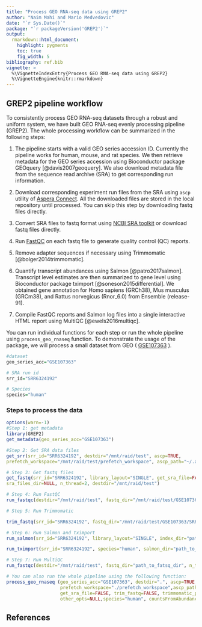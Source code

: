 ```yaml
---
title: "Process GEO RNA-seq data using GREP2"
author: "Naim Mahi and Mario Medvedovic"
date: "`r Sys.Date()`"
package: "`r packageVersion('GREP2')`"
output:
  rmarkdown::html_document:
    highlight: pygments
    toc: true
    fig_width: 5
bibliography: ref.bib
vignette: >
  %\VignetteIndexEntry{Process GEO RNA-seq data using GREP2}
  %\VignetteEngine{knitr::rmarkdown}
---
```


## GREP2 pipeline workflow

To consistently process GEO RNA-seq datasets through a robust and uniform system, we have built GEO RNA-seq evenly processing pipeline (GREP2). The whole processing workflow can be summarized in the following steps:

1. The pipeline starts with a valid GEO series accession ID. Currently the pipeline works for human, mouse, and rat species. We then retrieve metadata for the GEO series accession using Bioconductor package GEOquery [@davis2007geoquery]. We also download metadata file from the sequence read archive (SRA) to get corresponding run information.

2. Download corresponding experiment run files from the SRA using `ascp` utility of [Aspera Connect](https://www.asperasoft.com). All the downloaded files are stored in the local repository until processed. You can skip this step by downloading fastq files directly.

3. Convert SRA files to fastq format using [NCBI SRA toolkit](http://trace.ncbi.nlm.nih.gov/Traces/sra/sra.cgi?view=software) or download fastq files directly. 

4. Run [FastQC](https://www.bioinformatics.babraham.ac.uk/projects/fastqc/) on each fastq file to generate quality control (QC) reports.

5. Remove adapter sequences if necessary using Trimmomatic [@bolger2014trimmomatic].

6. Quantify transcript abundances using Salmon [@patro2017salmon]. Transcript level estimates are then summarized to gene level using Bioconductor package tximport [@soneson2015differential]. We obtained gene annotation for Homo sapiens (GRCh38), Mus musculus (GRCm38), and Rattus norvegicus (Rnor_6.0) from Ensemble (release-91).

7. Compile FastQC reports and Salmon log files into a single interactive HTML report using MultiQC [@ewels2016multiqc].  

You can run individual functions for each step or run the whole pipeline using `process_geo_rnaseq` function. To demonstrate the usage of the package, we will process a small dataset from GEO ( [GSE107363](https://www.ncbi.nlm.nih.gov/geo/query/acc.cgi?acc=GSE107363) ).
  
```r
#dataset
geo_series_acc="GSE107363"
```
```r
# SRA run id
srr_id="SRR6324192"
```
```r
# Species
species="human"
```

### Steps to process the data
```r
options(warn=-1)
#Step 1: get metadata
library(GREP2)
get_metadata(geo_series_acc="GSE107363")

#Step 2: Get SRA data files
get_srr(srr_id="SRR6324192", destdir="/mnt/raid/test", ascp=TRUE, 
prefetch_workspace="/mnt/raid/test/prefetch_workspace", ascp_path="~/.aspera")

# Step 3: Get fastq files
get_fastq(srr_id="SRR6324192", library_layout="SINGLE", get_sra_file=FALSE, 
sra_files_dir=NULL, n_thread=2, destdir="/mnt/raid/test")

# Step 4: Run FastQC
run_fastqc(destdir="/mnt/raid/test", fastq_dir="/mnt/raid/test/GSE107363/SRR6324192", n_thread=2)

# Step 5: Run Trimmomatic

trim_fastq(srr_id="SRR6324192", fastq_dir="/mnt/raid/test/GSE107363/SRR6324192", instrument="HiSeq", trimmomatic_path="path_to_trimmomtic", library_layout="SINGLE", n_thread=2)

# Step 6: Run Salmon and tximport
run_salmon(srr_id="SRR6324192", library_layout="SINGLE", index_dir="path_to_index_dir",destdir=".", fastq_dir="path_to_fastq_dir", use_trimmed_fastq=FALSE,other_opts=NULL, n_thread=2)

run_tximport(srr_id="SRR6324192", species="human", salmon_dir="path_to_salmon_files_dir", countsFromAbundance = "lengthScaledTPM")

# Step 7: Run MultiQC
run_fastqc(destdir="/mnt/raid/test", fastq_dir="path_to_fatsq_dir", n_thread=2)

# You can also run the whole pipeline using the following function:
process_geo_rnaseq (geo_series_acc="GSE107363", destdir=".", ascp=TRUE, 
                    prefetch_workspace="./prefetch_workspace",ascp_path="~/.aspera",
                    get_sra_file=FALSE, trim_fastq=FALSE, trimmomatic_path=NULL,index_dir="./human_transcripts_release92_index",
                    other_opts=NULL,species="human", countsFromAbundance = "lengthScaledTPM", n_thread=2)
```


## References

